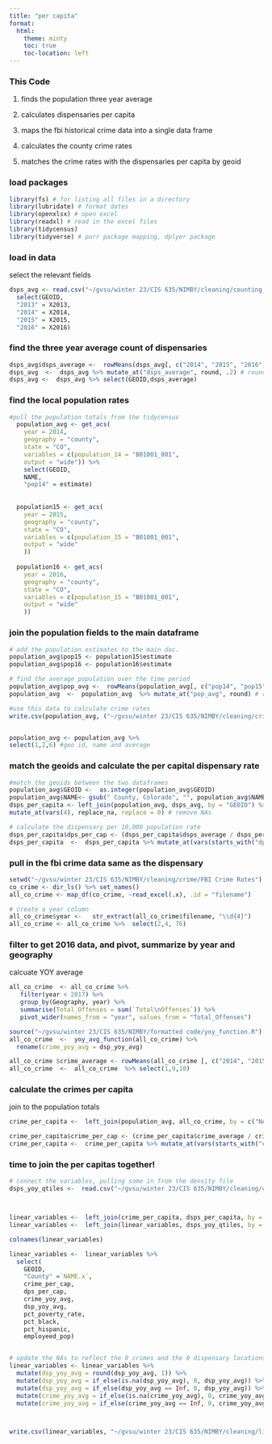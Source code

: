 ```yaml
---
title: "per capita"
format:
  html:
    theme: minty
    toc: true
    toc-location: left
---
```


### This Code

1.  finds the population three year average

2.  calculates dispensaries per capita

3.  maps the fbi historical crime data into a single data frame

4.  calculates the county crime rates

5.  matches the crime rates with the dispensaries per capita by geoid

### load packages

```r
library(fs) # for listing all files in a directory
library(lubridate) # format dates
library(openxlsx) # open excel
library(readxl) # read in the excel files
library(tidycensus)
library(tidyverse) # purr package mapping, dplyer package 
```

### load in data

select the relevant fields

```r
dsps_avg <- read.csv("~/gvsu/winter 23/CIS 635/NIMBY/cleaning/counting_dispensaries/dps_data_cleaned/dsps_yoy_qtiles.csv") %>% 
  select(GEOID,
  "2013" = X2013,
  "2014" = X2014,
  "2015" = X2015,
  "2016" = X2016)
```

### find the three year average count of dispensaries

```r
dsps_avg$dsps_average <-  rowMeans(dsps_avg[, c("2014", "2015", "2016")], na.rm = TRUE)
dsps_avg  <-  dsps_avg %>% mutate_at("dsps_average", round, .2) # round
dsps_avg <-  dsps_avg %>% select(GEOID,dsps_average)
```

### find the local population rates

```r
#pull the population totals from the tidycensus
  population_avg <- get_acs(
    year = 2014,
    geography = "county",
    state = "CO",
    variables = c(population_14 = "B01001_001",
    output = "wide")) %>%
    select(GEOID,
    NAME,
    "pop14" = estimate)
    
  
  population15 <- get_acs(
    year = 2015,
    geography = "county",
    state = "CO",
    variables = c(population_15 = "B01001_001",
    output = "wide"
    ))
    
  population16 <- get_acs(
    year = 2016,
    geography = "county",
    state = "CO",
    variables = c(population_15 = "B01001_001",
    output = "wide"
    ))
```

### join the population fields to the main dataframe

```r
# add the population estimates to the main doc.  
population_avg$pop15 <- population15$estimate
population_avg$pop16 <- population16$estimate

# find the average population over the time period
population_avg$pop_avg <-  rowMeans(population_avg[, c("pop14", "pop15", "pop16")], na.rm = TRUE)
population_avg  <-  population_avg  %>% mutate_at("pop_avg", round) # round

#use this data to calculate crime rates
write.csv(population_avg, ("~/gvsu/winter 23/CIS 635/NIMBY/cleaning/crime/populations_avg.csv")) 


population_avg <- population_avg %>%
select(1,2,6) #geo id, name and average
```

### match the geoids and calculate the per capital dispensary rate

```r
#match the geoids between the two dataframes
population_avg$GEOID <-  as.integer(population_avg$GEOID)
population_avg$NAME<- gsub(" County, Colorado", "", population_avg$NAME) # format the name to fit the crime
dsps_per_capita <- left_join(population_avg, dsps_avg, by = "GEOID") %>% 
mutate_at(vars(4), replace_na, replace = 0) # remove NAs

# calculate the dispensary per 10,000 population rate
dsps_per_capita$dps_per_cap <- (dsps_per_capita$dsps_average / dsps_per_capita$pop_avg) * 10000
dsps_per_capita  <-  dsps_per_capita %>% mutate_at(vars(starts_with("dps")), funs(round(., 1))) # round
```

### pull in the fbi crime data same as the dispensary

```r
setwd("~/gvsu/winter 23/CIS 635/NIMBY/cleaning/crime/FBI Crime Rates")
co_crime <- dir_ls() %>% set_names()
all_co_crime <- map_df(co_crime, ~read_excel(.x), .id = "filename")

# create a year column
all_co_crime$year <-   str_extract(all_co_crime$filename, "\\d{4}")
all_co_crime <- all_co_crime %>%  select(2,4, 76) 
```

### filter to get 2016 data, and pivot, summarize by year and geography

calcuate YOY average

```r
all_co_crime  <- all_co_crime %>% 
   filter(year < 2017) %>% 
   group_by(Geography, year) %>% 
   summarise(Total_Offenses = sum(`Total\nOffenses`)) %>% 
   pivot_wider(names_from = "year", values_from = "Total_Offenses") 

source("~/gvsu/winter 23/CIS 635/NIMBY/formatted code/yoy_function.R")
all_co_crime  <-  yoy_avg_function(all_co_crime) %>% 
  rename(crime_yoy_avg = dsp_yoy_avg)

all_co_crime $crime_average <- rowMeans(all_co_crime [, c("2014", "2015", "2016")], na.rm = TRUE) 
all_co_crime  <-  all_co_crime  %>% select(1,9,10)
```

### calculate the crimes per capita

join to the population totals

```r
crime_per_capita <-  left_join(population_avg, all_co_crime, by = c("NAME" = "Geography"))

crime_per_capita$crime_per_cap <- (crime_per_capita$crime_average / crime_per_capita$pop_avg ) * 10000
crime_per_capita <-  crime_per_capita %>% mutate_at(vars(starts_with("crime")), funs(round(., 1)))  # round
```

### time to join the per capitas together!

```r
# connect the variables, pulling some in from the density file
dsps_yoy_qtiles <-  read.csv("~/gvsu/winter 23/CIS 635/NIMBY/cleaning/counting_dispensaries/dps_data_cleaned/dsps_yoy_qtiles.csv")



linear_variables <-  left_join(crime_per_capita, dsps_per_capita, by = "GEOID")
linear_variables <-  left_join(linear_variables, dsps_yoy_qtiles, by = "GEOID")

colnames(linear_variables)

linear_variables <-  linear_variables %>% 
  select(
    GEOID,
    "County" =`NAME.x`,
    crime_per_cap,
    dps_per_cap,
    crime_yoy_avg,
    dsp_yoy_avg,
    pct_poverty_rate,
    pct_black,
    pct_hispanic,
    employeed_pop)


# update the NAs to reflect the 0 crimes and the 0 dispensary locations 
linear_variables <- linear_variables %>% 
  mutate(dsp_yoy_avg = round(dsp_yoy_avg, 1)) %>% 
  mutate(dsp_yoy_avg = if_else(is.na(dsp_yoy_avg), 0, dsp_yoy_avg)) %>%
  mutate(dsp_yoy_avg = if_else(dsp_yoy_avg == Inf, 0, dsp_yoy_avg)) %>%
  mutate(crime_yoy_avg = if_else(is.na(crime_yoy_avg), 0, crime_yoy_avg)) %>%
  mutate(crime_yoy_avg = if_else(crime_yoy_avg == Inf, 0, crime_yoy_avg))



write.csv(linear_variables, "~/gvsu/winter 23/CIS 635/NIMBY/cleaning/linear_model/variables/linear_variable.csv")
```
